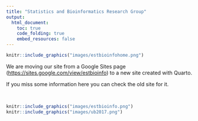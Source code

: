 ```yaml
---
title: "Statistics and Bioinformatics Research Group"
output:
  html_document:
    toc: true
    code_folding: true
    embed_resources: false
---
```


```r
knitr::include_graphics("images/estbioinfohome.png")
```


We are moving our site from a Google Sites page ([https://sites.google.com/view/estbioinfo](https://sites.google.com/view/estbioinfo)) to a new site created with Quarto.

If you miss some information here you can check the old site for it.

<br>

```r
knitr::include_graphics("images/estbioinfo.png")
knitr::include_graphics("images/ub2017.png")
```
